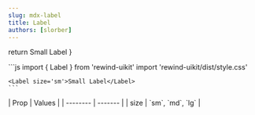 ```yaml
---
slug: mdx-label
title: Label
authors: [slorber]
---
```



  return <Label size='sm'>Small Label</Label>
}

<div className="flex flex-col gap-8 justify-center items-center">
  <DocsTemplate preview={LabelPreview()}>
    ```js
    import { Label } from 'rewind-uikit'
    import 'rewind-uikit/dist/style.css'

    <Label size='sm'>Small Label</Label>
    ```

  </DocsTemplate>
  <div>
    | Prop    | Values |
    | -------- | ------- |
    | size     | `sm`, `md`, `lg` |
  
  </div>
</div>
